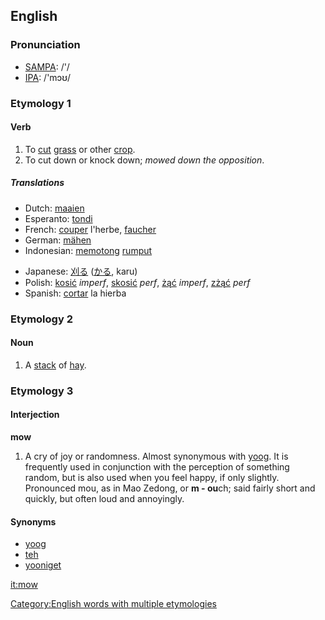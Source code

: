 ==English==
=== Pronunciation ===
*[[w:SAMPA|SAMPA]]: /'/
*[[w:IPA|IPA]]: /'mɔʊ/

===Etymology 1===
==== Verb ====
{{irregverb|'''to mow'''|'''[[mows]]'''|'''[[mowed]]'''|'''[[mowed]] '''or''' [[mown]]'''|'''[[mowing]]'''}}

# To [[cut]] [[grass]] or other [[crop]].
# To cut down or knock down; ''mowed down the opposition''.

===== Translations =====
{{top}}
*Dutch: [[maaien]]
*Esperanto: [[tondi]]
*French: [[couper]] l'herbe, [[faucher]]
*German: [[mähen]]
*Indonesian: [[potong|memotong]] [[rumput]]
{{mid}}
*Japanese: [[刈る]] ([[かる]], karu)
*Polish: [[kosić]] ''imperf'', [[skosić]] ''perf'', [[żąć]] ''imperf'', [[zżąć]] ''perf''
*Spanish: [[cortar]] la hierba
{{bottom}}

===Etymology 2===
====Noun====
{{en-noun|mow|mows}}
#A [[stack]] of [[hay]].

===Etymology 3===
<!--Please verify that the interjection has an etymology different to the ones above-->
====Interjection====
'''mow'''
# A cry of joy or randomness. Almost synonymous with [[yoog]].  It is frequently used in conjunction with the perception of something random, but is also used when you feel happy, if only slightly. Pronounced mou, as in Mao Zedong, or '''m - ou'''ch; said fairly short and quickly, but often loud and annoyingly.
====Synonyms====
*[[yoog]]
*[[teh]]
*[[yooniget]]

[[Category:English words with multiple etymologies]]

[[it:mow]]